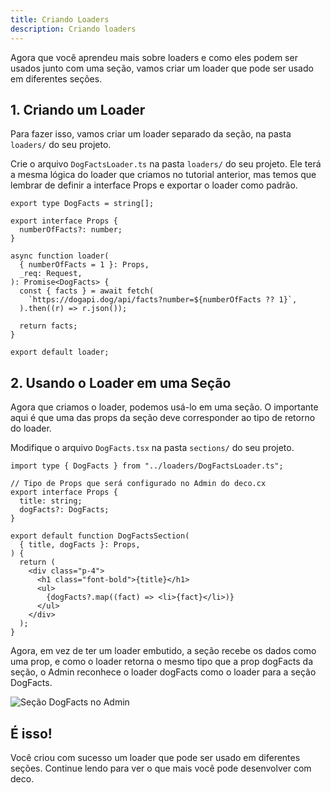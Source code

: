 ```yaml
---
title: Criando Loaders
description: Criando loaders
---
```


Agora que você aprendeu mais sobre loaders e como eles podem ser usados junto
com uma seção, vamos criar um loader que pode ser usado em diferentes seções.

## 1. Criando um Loader

Para fazer isso, vamos criar um loader separado da seção, na pasta `loaders/` do
seu projeto.

Crie o arquivo `DogFactsLoader.ts` na pasta `loaders/` do seu projeto. Ele terá
a mesma lógica do loader que criamos no tutorial anterior, mas temos que lembrar
de definir a interface Props e exportar o loader como padrão.

```tsx
export type DogFacts = string[];

export interface Props {
  numberOfFacts?: number;
}

async function loader(
  { numberOfFacts = 1 }: Props,
  _req: Request,
): Promise<DogFacts> {
  const { facts } = await fetch(
    `https://dogapi.dog/api/facts?number=${numberOfFacts ?? 1}`,
  ).then((r) => r.json());

  return facts;
}

export default loader;
```

## 2. Usando o Loader em uma Seção

Agora que criamos o loader, podemos usá-lo em uma seção. O importante aqui é que
uma das props da seção deve corresponder ao tipo de retorno do loader.

Modifique o arquivo `DogFacts.tsx` na pasta `sections/` do seu projeto.

```tsx
import type { DogFacts } from "../loaders/DogFactsLoader.ts";

// Tipo de Props que será configurado no Admin do deco.cx
export interface Props {
  title: string;
  dogFacts?: DogFacts;
}

export default function DogFactsSection(
  { title, dogFacts }: Props,
) {
  return (
    <div class="p-4">
      <h1 class="font-bold">{title}</h1>
      <ul>
        {dogFacts?.map((fact) => <li>{fact}</li>)}
      </ul>
    </div>
  );
}
```

Agora, em vez de ter um loader embutido, a seção recebe os dados como uma prop,
e como o loader retorna o mesmo tipo que a prop dogFacts da seção, o Admin
reconhece o loader dogFacts como o loader para a seção DogFacts.

![Seção DogFacts no Admin](https://deco.cx/docs/developing-guide/creating-loaders/dog-facts-section.png)

## É isso!

Você criou com sucesso um loader que pode ser usado em diferentes seções.
Continue lendo para ver o que mais você pode desenvolver com deco.
